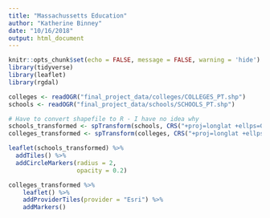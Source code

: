 ```yaml
---
title: "Massachussetts Education"
author: "Katherine Binney"
date: "10/16/2018"
output: html_document
---
```


```r
knitr::opts_chunk$set(echo = FALSE, message = FALSE, warning = 'hide')
library(tidyverse)
library(leaflet)
library(rgdal)
```

```r
colleges <- readOGR("final_project_data/colleges/COLLEGES_PT.shp")
schools <- readOGR("final_project_data/schools/SCHOOLS_PT.shp")

# Have to convert shapefile to R - I have no idea why
schools_transformed <- spTransform(schools, CRS("+proj=longlat +ellps=GRS80"))
colleges_transformed <- spTransform(colleges, CRS("+proj=longlat +ellps=GRS80"))

```

```r
leaflet(schools_transformed) %>% 
  addTiles() %>% 
  addCircleMarkers(radius = 2,
                   opacity = 0.2)

colleges_transformed %>% 
    leaflet() %>% 
    addProviderTiles(provider = "Esri") %>% 
    addMarkers()

  
```


